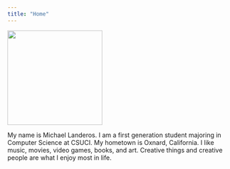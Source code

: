 ```yaml
---
title: "Home"
---
```


![](images/me.jpg){fig-align="center" width="213"}

My name is Michael Landeros. I am a first generation student majoring in Computer Science at CSUCI. My hometown is Oxnard, California. I like music, movies, video games, books, and art. Creative things and creative people are what I enjoy most in life.
